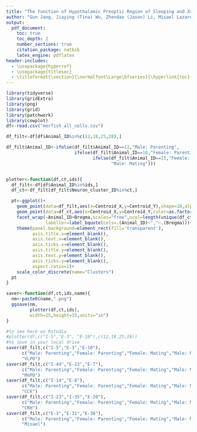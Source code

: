 ```yaml
---
title: "The Function of Hypothalamic Preoptic Region of Sleeping and XX Behaviors in Mouse"
author: "Gun Jang, Jiaying (Tina) Wu, Zhendao (Jason) Li, Misael Lazaro Trigo"
output:
  pdf_document:
    toc: true
    toc_depth: 2
    number_sections: true
    citation_package: natbib
    latex_engine: pdflatex
header-includes:
  - \usepackage{hyperref}
  - \usepackage{titlesec}
  - \titleformat{\section}{\normalfont\Large\bfseries}{\hyperlink{toc}{\thesection}}{1em}{}
---
```


```r
library(tidyverse)
library(gridExtra)
library(png)
library(grid)
library(patchwork)
library(cowplot)
df<-read.csv("merfish_all_cells.csv")
```

```r
df_filt<-df[df$Animal_ID%in%c(12,18,25,28),]

df_filt$Animal_ID<-ifelse(df_filt$Animal_ID==12,"Male: Parenting",
                          ifelse(df_filt$Animal_ID==18,"Female: Parenting",
                                 ifelse(df_filt$Animal_ID==25,"Female: Mating",
                                        "Male: Mating")))


plotter<-function(df,ct,ids){
  df_filt<-df[df$Animal_ID%in%ids,]
  df_ct<-df_filt[df_filt$Neuron_cluster_ID%in%ct,]

  pt<-ggplot()+
    geom_point(data=df_filt,aes(x=Centroid_X,y=Centroid_Y),shape=18,alpha=.07)+
    geom_point(data=df_ct,aes(x=Centroid_X,y=Centroid_Y,color=as.factor(Neuron_cluster_ID)),shape=16)+
    facet_wrap(~Animal_ID+Bregma,scales="free",ncol=length(unique(df_ct$Bregma)),
               labeller=label_bquote(cols=.(Animal_ID)~","~.(Bregma)))+
    theme(panel.background=element_rect(fill='transparent'),
          axis.title.x=element_blank(),
          axis.text.x=element_blank(),
          axis.ticks.x=element_blank(),
          axis.title.y=element_blank(),
          axis.text.y=element_blank(),
          axis.ticks.y=element_blank(),
          aspect.ratio=1)+
    scale_color_discrete(name="Clusters")
  pt
}

saver<-function(df,ct,ids,name){
  nm<-paste0(name,".png")
  ggsave(nm,
         plotter(df,ct,ids),
         width=15,height=15,units="in")
}

#to see here on Rstudio
#plotter(df,c("I-5","E-3", "E-10"),c(12,18,25,28))
#to save in your local drive
saver(df_filt,c("I-5","E-3","E-10"),
      c("Male: Parenting","Female: Parenting","Female: Mating","Male: Mating"),
      "VLPO")
saver(df_filt,c("I-44","E-13","E-7"),
      c("Male: Parenting","Female: Parenting","Female: Mating","Male: Mating"),
      "MnPO")
saver(df_filt,c("I-14","E-8"),
      c("Male: Parenting","Female: Parenting","Female: Mating","Male: Mating"),
      "CCK")
saver(df_filt,c("I-23","I-35","E-20"),
      c("Male: Parenting","Female: Parenting","Female: Mating","Male: Mating"),
      "CRH")
saver(df_filt,c("E-3","E-31","E-30"),
      c("Male: Parenting","Female: Parenting","Female: Mating","Male: Mating"),
      "Misael")
```

